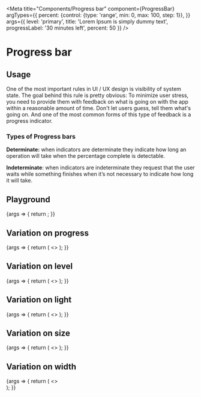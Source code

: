 
<Meta
  title="Components/Progress bar"
  component={ProgressBar}
  argTypes={{
    percent: {control: {type: 'range', min: 0, max: 100, step: 1}},
  }}
  args={{
    level: 'primary',
    title: 'Lorem Ipsum is simply dummy text',
    progressLabel: '30 minutes left',
    percent: 50
  }}
/>

# Progress bar

## Usage
One of the most important rules in UI / UX design is visibility of system state. The goal behind this rule is pretty obvious: To minimize user stress, you need to provide them with feedback on what is going on with the app within a reasonable amount of time. Don't let users guess, tell them what's going on. And one of the most common forms of this type of feedback is a progress indicator.

### Types of Progress bars
**Determinate:** when indicators are determinate they indicate how long an operation will take when the percentage complete is detectable.

**Indeterminate**: when indicators are indeterminate they request that the user waits while something finishes when it’s not necessary to indicate how long it will take.

## Playground

<Canvas>
  <Story name="Standard">
    {args => {
      return <ProgressBar {...args} />;
    }}
  </Story>
</Canvas>

<ArgsTable story="Standard" />

## Variation on progress

<Canvas>
  <Story name="Progress">
    {args => {
      return (
        <>
          <ProgressBar {...args} progressLabel="0%" percent={0} />
          <ProgressBar {...args} progressLabel="25%" percent={25} />
          <ProgressBar {...args} progressLabel="50%" percent={50} />
          <ProgressBar {...args} progressLabel="100%" percent={100} />
          <ProgressBar {...args} progressLabel="indeterminate" percent='indeterminate' />
        </>
      );
    }}
  </Story>
</Canvas>

## Variation on level

<Canvas>
  <Story name="Level">
    {args => {
      return (
        <>
          <ProgressBar {...args} title="Primary" level="primary" />
          <ProgressBar {...args} title="Secondary" level="secondary" />
          <ProgressBar {...args} title="Tertiary" level="tertiary" />
          <ProgressBar {...args} title="Warning" level="warning" />
          <ProgressBar {...args} title="Danger" level="danger" />
        </>
      );
    }}
  </Story>
</Canvas>

## Variation on light

<Canvas>
  <Story name="Light">
    {args => {
      return (
        <>
          <ProgressBar {...args} title="Default" light={false} />
          <ProgressBar {...args} title="Light" light={true} />
        </>
      );
    }}
  </Story>
</Canvas>

## Variation on size

<Canvas>
  <Story name="Size">
    {args => {
      return (
        <>
          <ProgressBar {...args} title="Small" size="small" />
          <ProgressBar {...args} title="Large" size="large" />
        </>
      );
    }}
  </Story>
</Canvas>

## Variation on width

<Canvas>
  <Story name="Width">
    {args => {
      return (
        <>
          <div>
            <ProgressBar {...args}/>
          </div>
          <div style={{width: '300px'}}>
            <ProgressBar {...args}/>
          </div>
        </>
      );
    }}
  </Story>
</Canvas>
